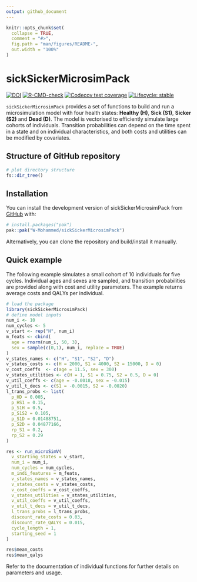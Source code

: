 ```yaml
---
output: github_document
---
```


<!-- README.md is generated from README.Rmd. Please edit that file -->

```r
knitr::opts_chunk$set(
  collapse = TRUE,
  comment = "#>",
  fig.path = "man/figures/README-",
  out.width = "100%"
)
```

# sickSickerMicrosimPack

<!-- badges: start -->
[![DOI](https://zenodo.org/badge/DOI/10.5281/zenodo.8075586.svg)](https://doi.org/10.5281/zenodo.8075586)
[![R-CMD-check](https://github.com/W-Mohammed/sickSickerMicrosimPack/actions/workflows/R-CMD-check.yaml/badge.svg)](https://github.com/W-Mohammed/sickSickerMicrosimPack/actions/workflows/R-CMD-check.yaml)
[![Codecov test coverage](https://codecov.io/gh/W-Mohammed/sickSickerMicrosimPack/graph/badge.svg)](https://app.codecov.io/gh/W-Mohammed/sickSickerMicrosimPack)
[![Lifecycle: stable](https://img.shields.io/badge/lifecycle-stable-brightgreen.svg)](https://lifecycle.r-lib.org/articles/stages.html#stable)
<!-- badges: end -->

`sickSickerMicrosimPack` provides a set of functions to build and run a
microsimulation model with four health states: **Healthy (H)**, **Sick (S1)**,
**Sicker (S2)** and **Dead (D)**. The model is vectorised to efficiently
simulate large cohorts of individuals. Transition probabilities can depend
on the time spent in a state and on individual characteristics, and both
costs and utilities can be modified by covariates.

## Structure of GitHub repository

```r
# plot directory structure
fs::dir_tree()
```

## Installation

You can install the development version of sickSickerMicrosimPack from [GitHub](https://github.com/) with:

``` r
# install.packages("pak")
pak::pak("W-Mohammed/sickSickerMicrosimPack")
```

Alternatively, you can clone the repository and build/install it manually.

## Quick example

The following example simulates a small cohort of 10 individuals for five
cycles. Individual ages and sexes are sampled, and transition probabilities
are provided along with cost and utility parameters. The example returns
average costs and QALYs per individual.

```r
# load the package
library(sickSickerMicrosimPack)
# define model inputs
num_i <- 10
num_cycles <- 5
v_start <- rep("H", num_i)
m_feats <- cbind(
  age = rnorm(num_i, 50, 3), 
  sex = sample(c(0,1), num_i, replace = TRUE)
)
v_states_names <- c("H", "S1", "S2", "D")
v_states_costs <- c(H = 2000, S1 = 4000, S2 = 15000, D = 0)
v_cost_coeffs  <- c(age = 11.5, sex = 300)
v_states_utilities <- c(H = 1, S1 = 0.75, S2 = 0.5, D = 0)
v_util_coeffs <- c(age = -0.0018, sex = -0.015)
v_util_t_decs <- c(S1 = -0.0015, S2 = -0.0020)
l_trans_probs <- list(
  p_HD = 0.005, 
  p_HS1 = 0.15, 
  p_S1H = 0.5,
  p_S1S2 = 0.105,
  p_S1D = 0.01488751,
  p_S2D = 0.04877166,
  rp_S1 = 0.2,
  rp_S2 = 0.29
)

res <- run_microSimV(
  v_starting_states = v_start,
  num_i = num_i,
  num_cycles = num_cycles,
  m_indi_features = m_feats,
  v_states_names = v_states_names,
  v_states_costs = v_states_costs,
  v_cost_coeffs = v_cost_coeffs,
  v_states_utilities = v_states_utilities,
  v_util_coeffs = v_util_coeffs,
  v_util_t_decs = v_util_t_decs,
  l_trans_probs = l_trans_probs,
  discount_rate_costs = 0.03,
  discount_rate_QALYs = 0.015,
  cycle_length = 1,
  starting_seed = 1
)

res$mean_costs
res$mean_qalys
```

Refer to the documentation of individual functions for further details on
parameters and usage.
